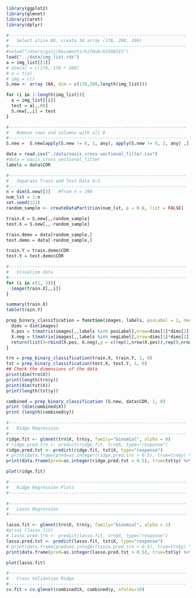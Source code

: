 ```r
library(ggplot2)
library(glmnet)
library(caret)
library(dplyr)
```

```r
#--------------------------------------------------------------------
#   Select slice 88, create 3d array (176, 208, 198)
#--------------------------------------------------------------------
#setwd("/Users/ginj/Documents/GitHub/625OASIS")
load("../data/img_list.rds")
a = img_list[[1]]
# dim(a) = c(176, 176 * 208)
# a = t(a)
# img = c()
S.new <- array (NA, dim = c(176,208,length(img_list)))

for (i in 1:length(img_list)){
  a = img_list[[i]]
  test = a[,,88]
  S.new[,,i] = test
}

#--------------------------------------------------------------------
#   Remove rows and columns with all 0
#--------------------------------------------------------------------
S.new =  S.new[apply(S.new != 0, 1, any), apply(S.new != 0, 2, any) ,]

data = read.csv("./data/oasis_cross-sectional_filter.csv")
#data = oasis_cross_sectional_filter
labels = data$CDR
```

```r
#--------------------------------------------------------------------
#   Separate Train and Test Data 8:2
#--------------------------------------------------------------------
n = dim(S.new)[3]   #from n = 198
num_lst = 1:n
set.seed(123)
random_sample <- createDataPartition(num_lst, p = 0.8, list = FALSE)

train.X = S.new[,,random_sample]
test.X = S.new[,,-random_sample]

train.demo = data[random_sample,]
test.demo = data[-random_sample,]

train.Y = train.demo$CDR
test.Y = test.demo$CDR
```

```r
#--------------------------------------------------------------------
#   Visualize data
#--------------------------------------------------------------------
for (i in c(1, 3)){
  image(train.X[,,i])
}
```
```r
summary(train.X)
table(train.Y)
```
```r
prep_binary_classification = function(images, labels, posLabel = 1, negLabel = 0) {
  dims = dim(images)
  X.pos = t(matrix(images[,,labels %in% posLabel],nrow=dims[1]*dims[2])) ## n1 * (137*169)
  X.neg = t(matrix(images[,,labels %in% negLabel],nrow=dims[1]*dims[2])) ## n1 * (137*169)
  return(list(X=rbind(X.pos, X.neg),y = c(rep(1,nrow(X.pos)),rep(0,nrow(X.neg)))))
}
```

```r
trn = prep_binary_classification(train.X, train.Y, 1, 0)
tst = prep_binary_classification(test.X, test.Y, 1, 0)
## Check the dimensions of the data
print(dim(trn$X))
print(length(trn$y))
print(dim(tst$X))
print(length(tst$y))

combined = prep_binary_classification (S.new, data$CDR, 1, 0)
print (dim(combined$X))
print (length(combined$y))
```

```r
#--------------------------------------------------------------------
#   Ridge Regression
#--------------------------------------------------------------------
ridge.fit <- glmnet(trn$X, trn$y, family="binomial", alpha = 0)
# ridge.pred.trn <- predict(ridge.fit, trn$X, type="response")
ridge.pred.tst <- predict(ridge.fit, tst$X, type="response")
# print(data.frame(pred=as.integer(ridge.pred.trn > 0.5), true=trn$y) %>% count(true,pred) %>%    mutate(freq=n/sum(n)))      #train data
print(data.frame(pred=as.integer(ridge.pred.tst > 0.5), true=tst$y) %>% count(true,pred) %>%    mutate(freq=n/sum(n)))      #test data

plot(ridge.fit)

```

```r
#--------------------------------------------------------------------
#   Ridge Regression Plots
#--------------------------------------------------------------------

```

```r
#--------------------------------------------------------------------
#   Lasso Regression
#--------------------------------------------------------------------

lasso.fit <- glmnet(trn$X, trn$y, family="binomial", alpha = 1)
#print (lasso.fit)
# lasso.pred.trn <- predict(lasso.fit, trn$X, type="response")
lasso.pred.tst <- predict(lasso.fit, tst$X, type="response")
# print(data.frame(pred=as.integer(lasso.pred.trn > 0.5), true=trn$y) %>% count(true,pred) %>% mutate(freq=n/sum(n)))
print(data.frame(pred=as.integer(lasso.pred.tst > 0.5), true=tst$y) %>% count(true,pred) %>% mutate(freq=n/sum(n)))

plot(lasso.fit)

```
```r
#--------------------------------------------------------------------
#   Cross Validation Ridge
#--------------------------------------------------------------------
cv.fit = cv.glmnet(combined$X, combined$y, nfolds=10)

```



























